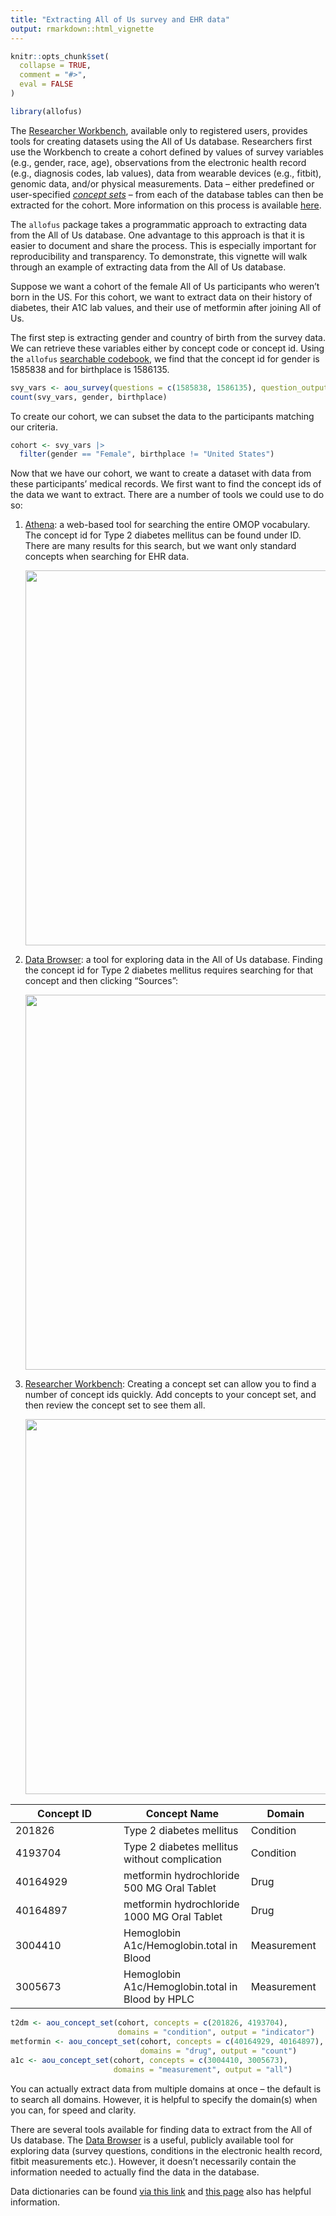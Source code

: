 ```yaml
---
title: "Extracting All of Us survey and EHR data"
output: rmarkdown::html_vignette
---
```


```r
knitr::opts_chunk$set(
  collapse = TRUE,
  comment = "#>",
  eval = FALSE
)
```

```r
library(allofus)
```

The [Researcher Workbench](https://workbench.researchallofus.org/), available only to registered users, provides tools for creating datasets using the All of Us database. Researchers first use the Workbench to create a cohort defined by values of survey variables (e.g., gender, race, age), observations from the electronic health record (e.g., diagnosis codes, lab values), data from wearable devices (e.g., fitbit), genomic data, and/or physical measurements. Data -- either predefined or user-specified [*concept sets*](https://www.researchallofus.org/faq/what-is-a-concept-set/) -- from each of the database tables can then be extracted for the cohort. More information on this process is available [here](https://support.researchallofus.org/hc/en-us/articles/4556645124244-Using-the-Concept-Set-Selector-and-Dataset-Builder-tools-to-build-your-dataset).

The `allofus` package takes a programmatic approach to extracting data from the All of Us database. One advantage to this approach is that it is easier to document and share the process. This is especially important for reproducibility and transparency. To demonstrate, this vignette will walk through an example of extracting data from the All of Us database.

Suppose we want a cohort of the female All of Us participants who weren't born in the US. For this cohort, we want to extract data on their history of diabetes, their A1C lab values, and their use of metformin after joining All of Us.

The first step is extracting gender and country of birth from the survey data. We can retrieve these variables either by concept code or concept id. Using the `allofus` [searchable codebook](https://roux-ohdsi.github.io/allofus/articles/searchable_codebook.html), we find that the concept id for gender is 1585838 and for birthplace is 1586135.

```r
svy_vars <- aou_survey(questions = c(1585838, 1586135), question_output = c("gender", "birthplace"))
count(svy_vars, gender, birthplace)
```

To create our cohort, we can subset the data to the participants matching our criteria.

```r
cohort <- svy_vars |> 
  filter(gender == "Female", birthplace != "United States")
```

Now that we have our cohort, we want to create a dataset with data from these participants' medical records. We first want to find the concept ids of the data we want to extract. There are a number of tools we could use to do so:

1.  [Athena](https://athena.ohdsi.org/): a web-based tool for searching the entire OMOP vocabulary. The concept id for Type 2 diabetes mellitus can be found under ID. There are many results for this search, but we want only standard concepts when searching for EHR data. 

    ![](images/diabetes-athena.png){width="600"}

2.  [Data Browser](https://databrowser.researchallofus.org/): a tool for exploring data in the All of Us database. Finding the concept id for Type 2 diabetes mellitus requires searching for that concept and then clicking "Sources": 

    ![](images/diabetes-browser.png){width="600"}

3.  [Researcher Workbench](https://workbench.researchallofus.org/): Creating a concept set can allow you to find a number of concept ids quickly. Add concepts to your concept set, and then review the concept set to see them all.

    ![](images/diabetes-workbench.png){width="600"}

| Concept ID | Concept Name                                     | Domain      |
|-------------------------|-----------------------------|------------------|
| 201826     | Type 2 diabetes mellitus                         | Condition   |
| 4193704    | Type 2 diabetes mellitus without complication    | Condition   |
| 40164929   | metformin hydrochloride 500 MG Oral Tablet       | Drug        |
| 40164897   | metformin hydrochloride 1000 MG Oral Tablet      | Drug        |
| 3004410    | Hemoglobin A1c/Hemoglobin.total in Blood         | Measurement |
| 3005673    | Hemoglobin A1c/Hemoglobin.total in Blood by HPLC | Measurement |

```r
t2dm <- aou_concept_set(cohort, concepts = c(201826, 4193704), 
                        domains = "condition", output = "indicator")
metformin <- aou_concept_set(cohort, concepts = c(40164929, 40164897), 
                             domains = "drug", output = "count")
a1c <- aou_concept_set(cohort, concepts = c(3004410, 3005673), 
                       domains = "measurement", output = "all")
```

You can actually extract data from multiple domains at once -- the default is to search all domains. However, it is helpful to specify the domain(s) when you can, for speed and clarity.

There are several tools available for finding data to extract from the All of Us database. The [Data Browser](https://databrowser.researchallofus.org/) is a useful, publicly available tool for exploring data (survey questions, conditions in the electronic health record, fitbit measurements etc.). However, it doesn't necessarily contain the information needed to actually find the data in the database.

Data dictionaries can be found [via this link](https://support.researchallofus.org/hc/en-us/articles/360033200232-Data-Dictionaries-for-the-Curated-Data-Repositories-CDRs-) and [this page](https://support.researchallofus.org/hc/en-us/articles/6085114880148) also has helpful information.
